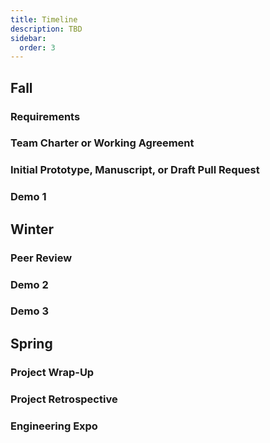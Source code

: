 ```yaml
---
title: Timeline
description: TBD
sidebar:
  order: 3
---
```


## Fall

### Requirements

### Team Charter or Working Agreement 

### Initial Prototype, Manuscript, or Draft Pull Request

### Demo 1

## Winter

### Peer Review

### Demo 2

### Demo 3

## Spring

### Project Wrap-Up 

### Project Retrospective

### Engineering Expo
